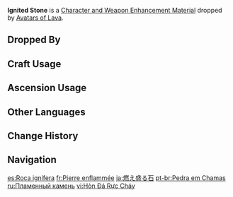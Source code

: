 {{Item Infobox
|id           = 112110
|image        = Item Ignited Stone.png
|type         = Character and Weapon Enhancement Materials
|quality      = 2
|group        = Avatar of Lava Materials
|group2       = Elite Enemy Drops
|description  = A shard obtained from the body of a defeated Avatar of Lava.<br>Though it has been shattered to a great extent, on the inside, it still continues to burn. Perhaps this is a testament to the extraordinary vitality of phlogiston.
|invCategory  = Character Development Items
|source1      = [[Avatar of Lava|Avatars of Lava]]
|source2      = Stardust Exchange
}}
'''Ignited Stone''' is a [[Character and Weapon Enhancement Material]] dropped by [[Avatar of Lava|Avatars of Lava]].

==Dropped By==
{{Dropped By}}

==Craft Usage==
{{Craft Usage}}

==Ascension Usage==
{{Ascension Usage}}

==Other Languages==
{{Other Languages
|en      = Ignited Stone
|zhs     = 聚燃的石块
|zhs_rm  = Jùrán de Shíkuài
|zht     = 聚燃的石塊
|zht_rm  = Jùrán de Shíkuài
|zh_tl   = 
|ja      = 燃え盛る石
|ja_rm   = Moesakaru Ishi
|ja_tl   = 
|ko      = 불뭉치<->의 돌
|ko_tl   = 
|es      = Roca ignífera
|es_tl   = Igniferous Rock
|fr      = Pierre enflammée
|fr_tl   = Flaming Stone
|ru      = Пламенный камень
|ru_tl   = Flaming Stone
|th      = Ignited Stone
|vi      = Hòn Đá Rực Cháy
|vi_tl   = 
|de      = Lodernder Steinbrocken
|de_tl   = Blazing Boulder
|id      = Ignited Stone
|pt      = Pedra em Chamas
|pt_tl   = 
|tr      = Alevli Taş
|tr_tl   = 
|it      = Pietra infuocata
|it_tl   = 
}}

==Change History==
{{Change History|5.0}}

==Navigation==
{{Development Item Navbox|Character and Weapon Enhancement Materials}}

[[es:Roca ignífera]]
[[fr:Pierre enflammée]]
[[ja:燃え盛る石]]
[[pt-br:Pedra em Chamas]]
[[ru:Пламенный камень]]
[[vi:Hòn Đá Rực Cháy]]